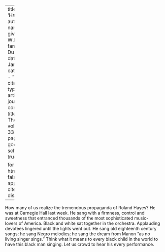 
---
title: 'Hayes'
author:
  - name:
      given: W.E.B.
      family: Du Bois
date: Jan. 1927
categories: 
  - ""
citation: 
  type: article-journal
  container-title: The Crisis
  volume: 33
  issue: 3
  page: 129
google-scholar: true

format:
  html:
    toc: false
    appendix-cite-as: display
---


How many of us realize the tremendous propaganda of Roland Hayes? He was at Carnegie Hall last week. He sang with a firmness, control and sweetness that entranced thousands of the most sophisticated music-lovers of America. Black and white sat together in the orchestra. Applauding devotees lingered until the lights went out. He sang old eighteenth century songs; he sang Negro melodies; he sang the dream from Manon "as no living singer sings." Think what it means to every black child in the world to have this black man singing. Let us crowd to hear his every performance. 

